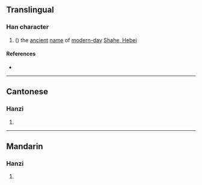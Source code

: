 {{character info/new}}
==Translingual==

===Han character===
{{Han char|rn=85|rad=水|as=16|sn=19|four=36110|canj=EYDU|ids=⿰氵親}}

# ({{zh-only|瀙水}}) the [[ancient]] [[name]] of [[modern-day]] [[w:Shahe,_Hebei|Shahe, Hebei]]

====References====
* {{Han ref|kx=0659.450|dkj=18649|hdz=31784.160|uh=7019|ud=28697|bh=F25C|bd=62044}}

----

==Cantonese==

===Hanzi===
{{yue-hanzi|jyut=|y=chan3}}

# {{defn|lang=yue|sort=水16}}

----

==Mandarin==

===Hanzi===
{{cmn-hanzi|pin=[[qìn]] ([[qin3]])|wg=ch'in<sup>3</sup>}}

# {{defn|lang=cmn|sort=水16}}